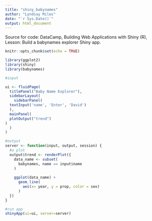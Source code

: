 ```yaml
---
title: "shiny_babynames"
author: "Lyndsay Miles"
date: "`r Sys.Date()`"
output: html_document
---
```

Source for code: DataCamp, Building Web Applications with Shiny (R), Lesson: Build a babynames explorer Shiny app.
```r
knitr::opts_chunk$set(echo = TRUE)
```

```r
library(ggplot2)
library(shiny)
library(babynames)
```

```r
#input

ui <- fluidPage(
  titlePanel("Baby Name Explorer"),
  sidebarLayout(
    sidebarPanel(
  textInput('name', 'Enter', 'David')
  ),
  mainPanel(
  plotOutput("trend")
)
  )
)
```

```r
#output 
server <- function(input, output, session) {
  #a plot
  output$trend <- renderPlot({
    data_name <- subset(
      babynames, name == input$name
    )
    
    ggplot(data_name) +
      geom_line(
        aes(x= year, y = prop, color = sex)
      )
  })
}
```

```r
#run app
shinyApp(ui=ui, server=server)
```

